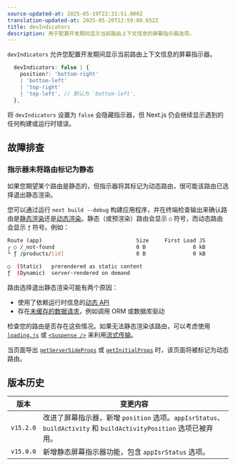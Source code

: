 ```yaml
---
source-updated-at: 2025-05-19T22:31:51.000Z
translation-updated-at: 2025-05-20T22:59:00.652Z
title: devIndicators
description: 用于配置开发期间显示当前路由上下文信息的屏幕指示器选项。
---
```


`devIndicators` 允许您配置开发期间显示当前路由上下文信息的屏幕指示器。

```ts filename="Types"
  devIndicators: false | {
    position?: 'bottom-right'
    | 'bottom-left'
    | 'top-right'
    | 'top-left', // 默认为 'bottom-left',
  },
```

将 `devIndicators` 设置为 `false` 会隐藏指示器，但 Next.js 仍会继续显示遇到的任何构建或运行时错误。

## 故障排查

### 指示器未将路由标记为静态

如果您期望某个路由是静态的，但指示器将其标记为动态路由，很可能该路由已选择退出静态渲染。

您可以通过运行 `next build --debug` 构建应用程序，并在终端检查输出来确认路由是[静态渲染](/docs/app/getting-started/partial-prerendering#static-rendering)还是[动态渲染](/docs/app/getting-started/partial-prerendering#dynamic-rendering)。静态（或预渲染）路由会显示 `○` 符号，而动态路由会显示 `ƒ` 符号。例如：

```bash filename="Build Output"
Route (app)                              Size     First Load JS
┌ ○ /_not-found                          0 B               0 kB
└ ƒ /products/[id]                       0 B               0 kB

○  (Static)   prerendered as static content
ƒ  (Dynamic)  server-rendered on demand
```

<AppOnly>

路由选择退出静态渲染可能有两个原因：

- 使用了依赖运行时信息的[动态 API](/docs/app/getting-started/partial-prerendering#dynamic-rendering)
- 存在[未缓存的数据请求](/docs/app/building-your-application/data-fetching/fetching)，例如调用 ORM 或数据库驱动

检查您的路由是否存在这些情况。如果无法静态渲染该路由，可以考虑使用 [`loading.js`](/docs/app/api-reference/file-conventions/loading) 或 [`<Suspense />`](https://react.dev/reference/react/Suspense) 来利用[流式传输](/docs/app/building-your-application/routing/loading-ui-and-streaming#what-is-streaming)。

</AppOnly>

<PagesOnly>

当页面导出 [`getServerSideProps`](/docs/pages/building-your-application/data-fetching/get-server-side-props) 或 [`getInitialProps`](/docs/pages/api-reference/functions/get-initial-props) 时，该页面将被标记为动态路由。

</PagesOnly>

## 版本历史

| 版本      | 变更内容                                                                                                                             |
| --------- | ----------------------------------------------------------------------------------------------------------------------------------- |
| `v15.2.0` | 改进了屏幕指示器，新增 `position` 选项。`appIsrStatus`、`buildActivity` 和 `buildActivityPosition` 选项已被弃用。                   |
| `v15.0.0` | 新增静态屏幕指示器功能，包含 `appIsrStatus` 选项。                                                                                  |
